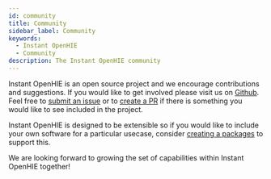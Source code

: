 ```yaml
---
id: community
title: Community
sidebar_label: Community
keywords:
  - Instant OpenHIE
  - Community
description: The Instant OpenHIE community
---
```


Instant OpenHIE is an open source project and we encourage contributions and suggestions. If you would like to get involved please visit us on [Github](https://github.com/openhie/instant). Feel free to [submit an issue](https://github.com/openhie/instant/issues/new) or to [create a PR](https://github.com/openhie/instant/compare) if there is something you would like to see included in the project.

Instant OpenHIE is designed to be extensible so if you would like to include your own software for a particular usecase, consider [creating a packages](../how-to/creating-packages) to support this.

We are looking forward to growing the set of capabilities within Instant OpenHIE together!
